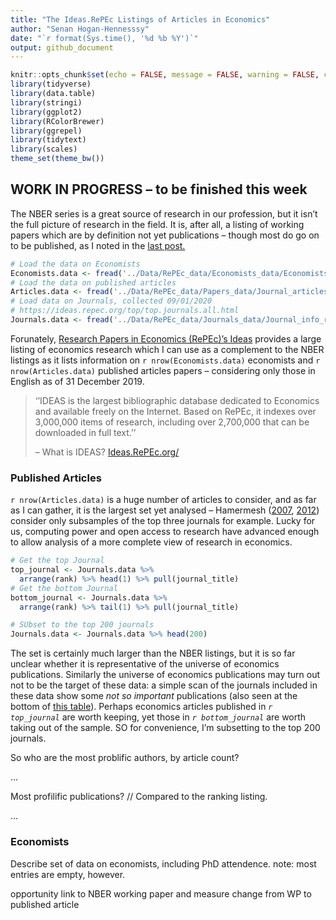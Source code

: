 ```yaml
---
title: "The Ideas.RePEc Listings of Articles in Economics"
author: "Senan Hogan-Hennesssy"
date: "`r format(Sys.time(), '%d %b %Y')`"
output: github_document
---
```

```r
knitr::opts_chunk$set(echo = FALSE, message = FALSE, warning = FALSE, cache = F, fig.align = 'center')
library(tidyverse)
library(data.table)
library(stringi)
library(ggplot2)
library(RColorBrewer)
library(ggrepel)
library(tidytext)
library(scales)
theme_set(theme_bw())
```

## WORK IN PROGRESS -- to be finished this week

The NBER series is a great source of research in our profession, but it isn't the full picture of research in the field.
It is, after all, a listing of working papers which are by definition not yet publications -- though most do go on to be published,
as I noted in the [last post.](http://htmlpreview.github.io/?https://github.com/shoganhennessy/Econ_text_data/blob/master/Blog_post_exploration/1_NBER_working_papers.html)

```r
# Load the data on Economists
Economists.data <- fread('../Data/RePEc_data/Economists_data/Economists_repec_data.csv')
# Load the data on published articles
Articles.data <- fread('../Data/RePEc_data/Papers_data/Journal_articles_repec.csv')
# Load data on Journals, collected 09/01/2020
# https://ideas.repec.org/top/top.journals.all.html
Journals.data <- fread('../Data/RePEc_data/Journals_data/Journal_info_repec.csv')
```
Forunately, [Research Papers in Economics (RePEc)'s Ideas](https://ideas.repec.org/) provides a large listing of economics research which I can use as a complement to the NBER listings as it lists information on `r nrow(Economists.data)` economists 
and `r nrow(Articles.data)` published articles papers -- considering only those in English as of 31 December 2019.

> ''IDEAS is the largest bibliographic database dedicated to Economics and available freely on the Internet. 
> Based on RePEc, it indexes over 3,000,000 items of research, including over 2,700,000 that can be downloaded in full text.''
> 
> -- What is IDEAS?  [Ideas.RePEc.org/](https://ideas.repec.org/) 


### Published Articles

`r nrow(Articles.data)` is a huge number of articles to consider, and as far as I can gather, it is the
largest set yet analysed -- Hamermesh ([2007](https://www.nber.org/papers/w6761),
[2012](https://www.nber.org/papers/w18635)) consider only subsamples of the top three journals for example.
Lucky for us, computing power and open access to research
have advanced enough to allow analysis of a more complete view of research in economics.

```r
# Get the top Journal
top_journal <- Journals.data %>% 
  arrange(rank) %>% head(1) %>% pull(journal_title)
# Get the bottom Journal
bottom_journal <- Journals.data %>% 
  arrange(rank) %>% tail(1) %>% pull(journal_title)

# SUbset to the top 200 journals
Journals.data <- Journals.data %>% head(200)
```
The set is certainly much larger than the NBER listings, but it is so far unclear whether it is 
representative of the universe of economics publications.
Similarly the universe of economics publications may turn out not to be the target of these data:
a simple scan of the journals included in these data show some *not so important*
publications (also seen at the bottom of [this table](https://ideas.repec.org/top/top.journals.all.html)).
Perhaps economics articles published in *`r top_journal`* are worth keeping, 
yet those in *`r bottom_journal`* are worth taking out of the sample.
SO for convenience, I'm subsetting to the top 200 journals.






So who are the most problific authors, by article count?

...


Most profilific publications?  // Compared to the ranking listing.

...





### Economists

Describe set of data on economists, including PhD attendence.
note: most entries are empty, however.




opportunity link to NBER working paper and measure change from WP to published article

